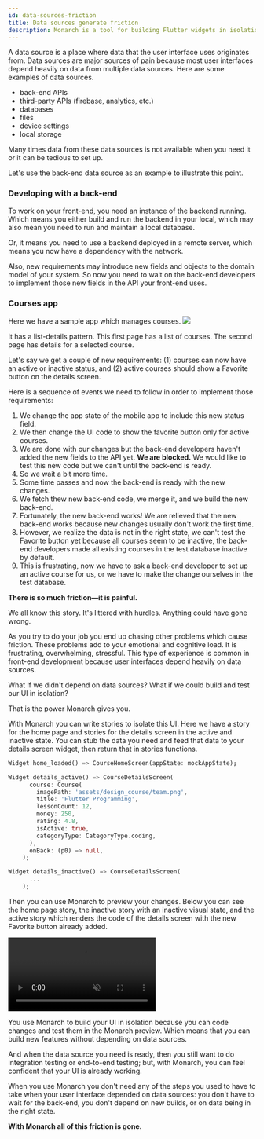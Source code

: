 ```yaml
---
id: data-sources-friction
title: Data sources generate friction
description: Monarch is a tool for building Flutter widgets in isolation. It makes it easy to build, test and debug complex UIs.
---
```


A data source is a place where data that the user interface uses originates from. Data sources are major sources of pain because most user interfaces depend heavily on data from multiple data sources. Here are some examples of data sources.

- back-end APIs
- third-party APIs (firebase, analytics, etc.)
- databases
- files
- device settings
- local storage

Many times data from these data sources is not available when you need it or it can be tedious to set up.

Let's use the back-end data source as an example to illustrate this point.

### Developing with a back-end
To work on your front-end, you need an instance of the backend running. Which means you either build and run the backend in your local, which may also mean you need to run and maintain a local database.

Or, it means you need to use a backend deployed in a remote server, which means you now have a dependency with the network.

Also, new requirements may introduce new fields and objects to the domain model of your system. So now you need to wait on the back-end developers to implement those new fields in the API your front-end uses.


### Courses app
Here we have a sample app which manages courses. 
![](/assets/design-course-screens.png)

It has a list-details pattern. This first page has a list of courses. The second page has details for a selected course.

Let's say we get a couple of new requirements: (1) courses can now have an active or inactive status, and (2) active courses should show a Favorite button on the details screen.

Here is a sequence of events we need to follow in order to implement those requirements:

1. We change the app state of the mobile app to include this new status field.
1. We then change the UI code to show the favorite button only for active courses.
1. We are done with our changes but the back-end developers haven't added the new fields to the API yet. **We are blocked.** We would like to test this new code but we can't until the back-end is ready.
1. So we wait a bit more time.
1. Some time passes and now the back-end is ready with the new changes.
1. We fetch thew new back-end code, we merge it, and we build the new back-end.
1. Fortunately, the new back-end works! We are relieved that the new back-end works because new changes usually don't work the first time.
1. However, we realize the data is not in the right state, we can't test the Favorite button yet because all courses seem to be inactive, the back-end developers made all existing courses in the test database inactive by default.
1. This is frustrating, now we have to ask a back-end developer to set up an active course for us, or we have to make the change ourselves in the test database.

**There is so much friction—it is painful.**

We all know this story. It's littered with hurdles. Anything could have gone wrong.

As you try to do your job you end up chasing other problems which cause friction. These problems add to your emotional and cognitive load. It is frustrating, overwhelming, stressful. This type of experience is common in front-end development because user interfaces depend heavily on data sources.

What if we didn't depend on data sources? What if we could build and test our UI in isolation?

That is the power Monarch gives you.

With Monarch you can write stories to isolate this UI. Here we have a story for the home page and stories for the details screen in the active and inactive state. You can stub the data you need and feed that data to your details screen widget, then return that in stories functions.

```dart
Widget home_loaded() => CourseHomeScreen(appState: mockAppState);

Widget details_active() => CourseDetailsScreen(
      course: Course(
        imagePath: 'assets/design_course/team.png',
        title: 'Flutter Programming',
        lessonCount: 12,
        money: 250,
        rating: 4.8,
        isActive: true,
        categoryType: CategoryType.coding,
      ),
      onBack: (p0) => null,
    );

Widget details_inactive() => CourseDetailsScreen(
      ...
    );
```

Then you can use Monarch to preview your changes. Below you can see the home page story, the inactive story with an inactive visual state, and the active story which renders the code of the details screen with the new Favorite button already added.

<video autoPlay={true} muted={true} loop={true} playsInline={true}>
    <source src="/assets/animation-data-sources.mp4" type="video/mp4" />
    <source src="/assets/animation-data-sources.webm" type="video/webm" />
</video>

You use Monarch to build your UI in isolation because you can code changes and test them in the Monarch preview. Which means that you can build new features without depending on data sources.

And when the data source you need is ready, then you still want to do integration testing or end-to-end testing; but, with Monarch, you can feel confident that your UI is already working.

When you use Monarch you don't need any of the steps you used to have to take when your user interface depended on data sources: you don't have to wait for the back-end, you don't depend on new builds, or on data being in the right state.

**With Monarch all of this friction is gone.**

